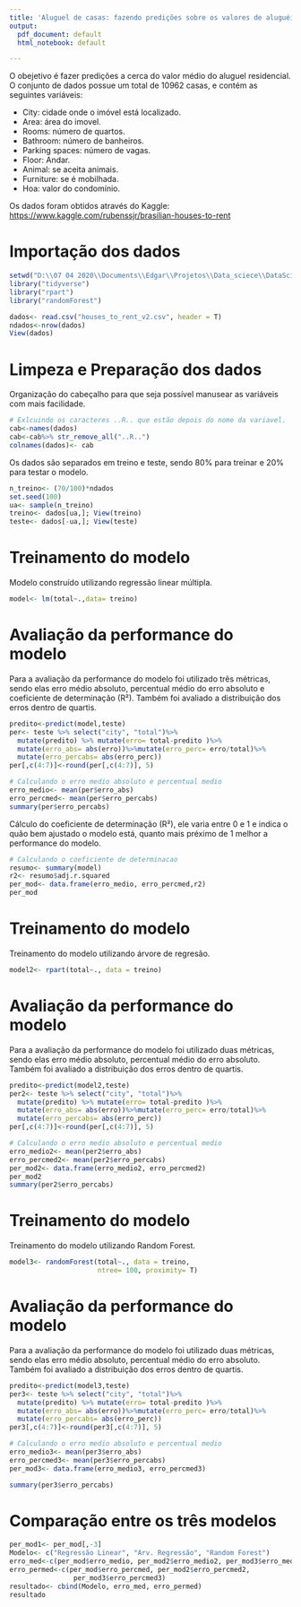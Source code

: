 ```yaml
---
title: 'Aluguel de casas: fazendo predições sobre os valores de aluguéis.'
output:
  pdf_document: default
  html_notebook: default

---
```


O obejetivo é fazer predições a cerca do valor médio do aluguel residencial. O conjunto de dados possue um total de 10962 casas, e contém as seguintes variáveis:
  
  * City: cidade onde o imóvel está localizado.
  * Area: área do imovel.
  * Rooms: número de quartos.
  * Bathroom: número de banheiros.
  * Parking spaces: número de vagas.
  * Floor: Andar.
  * Animal: se aceita animais.
  * Furniture: se é mobilhada.
  * Hoa: valor do condomínio.
  
Os dados foram obtidos através do Kaggle: <https://www.kaggle.com/rubenssjr/brasilian-houses-to-rent>




# Importação dos dados

```r
setwd("D:\\07 04 2020\\Documents\\Edgar\\Projetos\\Data_sciece\\DataScience_projects\\Aluguel_casa")
library("tidyverse")
library("rpart")
library("randomForest")

dados<- read.csv("houses_to_rent_v2.csv", header = T)
ndados<-nrow(dados) 
View(dados)
```


# Limpeza e Preparação dos dados

Organização do cabeçalho para que seja possível manusear as variáveis com mais facilidade.

```r
# Exlcuindo os caracteres ..R.. que estão depois do nome da variavel.
cab<-names(dados)
cab<-cab%>% str_remove_all("..R..")
colnames(dados)<- cab
```


Os dados são separados em treino e teste, sendo 80% para treinar e 20%
para testar o modelo.

```r
n_treino<- (70/100)*ndados
set.seed(100)
ua<- sample(n_treino)
treino<- dados[ua,]; View(treino)
teste<- dados[-ua,]; View(teste)
```


# Treinamento do modelo

Modelo construído utilizando regressão linear múltipla.

```r
model<- lm(total~.,data= treino)

```


# Avaliação da performance do modelo

Para a avaliação da performance do modelo foi utilizado três métricas, sendo elas erro médio absoluto, percentual médio do erro absoluto e coeficiente de determinação (R²). Também foi avaliado a distribuição dos erros dentro de quartis.

```r
predito<-predict(model,teste)
per<- teste %>% select("city", "total")%>%
  mutate(predito) %>% mutate(erro= total-predito )%>%
  mutate(erro_abs= abs(erro))%>%mutate(erro_perc= erro/total)%>% 
  mutate(erro_percabs= abs(erro_perc))
per[,c(4:7)]<-round(per[,c(4:7)], 5)

# Calculando o erro medio absoluto e percentual medio
erro_medio<- mean(per$erro_abs)
erro_percmed<- mean(per$erro_percabs)
summary(per$erro_percabs)
```


Cálculo do coeficiente de determinação (R²), ele varia entre 0 e 1 e indica o quão bem ajustado o modelo está, quanto mais préximo de 1 melhor a performance do modelo.

```r
# Calculando o coeficiente de determinacao
resumo<- summary(model)
r2<- resumo$adj.r.squared
per_mod<- data.frame(erro_medio, erro_percmed,r2)
per_mod
```


# Treinamento do modelo


Treinamento do modelo utilizando árvore de regresão.

```r
model2<- rpart(total~., data = treino)
```


# Avaliação da performance do modelo

Para a avaliação da performance do modelo foi utilizado duas métricas, sendo elas erro médio absoluto, percentual médio do erro absoluto. Também foi avaliado a distribuição dos erros dentro de quartis.

```r
predito<-predict(model2,teste)
per2<- teste %>% select("city", "total")%>%
  mutate(predito) %>% mutate(erro= total-predito )%>%
  mutate(erro_abs= abs(erro))%>%mutate(erro_perc= erro/total)%>% 
  mutate(erro_percabs= abs(erro_perc))
per[,c(4:7)]<-round(per[,c(4:7)], 5)

# Calculando o erro medio absoluto e percentual medio
erro_medio2<- mean(per2$erro_abs)
erro_percmed2<- mean(per2$erro_percabs)
per_mod2<- data.frame(erro_medio2, erro_percmed2)
per_mod2
summary(per2$erro_percabs)
```


# Treinamento do modelo


Treinamento do modelo utilizando Random Forest.

```r
model3<- randomForest(total~., data = treino,
                      ntree= 100, proximity= T)
```


# Avaliação da performance do modelo

Para a avaliação da performance do modelo foi utilizado duas métricas, sendo elas erro médio absoluto, percentual médio do erro absoluto. Também foi avaliado a distribuição dos erros dentro de quartis.

```r
predito<-predict(model3,teste)
per3<- teste %>% select("city", "total")%>%
  mutate(predito) %>% mutate(erro= total-predito )%>%
  mutate(erro_abs= abs(erro))%>%mutate(erro_perc= erro/total)%>% 
  mutate(erro_percabs= abs(erro_perc))
per3[,c(4:7)]<-round(per3[,c(4:7)], 5)

# Calculando o erro medio absoluto e percentual medio
erro_medio3<- mean(per3$erro_abs)
erro_percmed3<- mean(per3$erro_percabs)
per_mod3<- data.frame(erro_medio3, erro_percmed3)

summary(per3$erro_percabs)
```

# Comparação entre os três modelos
```r
per_mod1<- per_mod[,-3]
Modelo<- c("Regressão Linear", "Arv. Regressão", "Random Forest")
erro_med<-c(per_mod$erro_medio, per_mod2$erro_medio2, per_mod3$erro_medio3)
erro_permed<-c(per_mod$erro_percmed, per_mod2$erro_percmed2,
                per_mod3$erro_percmed3)
resultado<- cbind(Modelo, erro_med, erro_permed)
resultado
```





